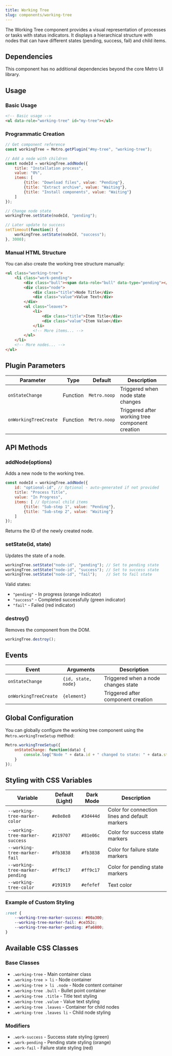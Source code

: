 ```yaml
---
title: Working Tree
slug: components/working-tree
---
```


The Working Tree component provides a visual representation of processes or tasks with status indicators. It displays a hierarchical structure with nodes that can have different states (pending, success, fail) and child items.

## Dependencies

This component has no additional dependencies beyond the core Metro UI library.

## Usage

### Basic Usage

```html
<!-- Basic usage -->
<ul data-role="working-tree" id="my-tree"></ul>
```

### Programmatic Creation

```javascript
// Get component reference
const workingTree = Metro.getPlugin("#my-tree", "working-tree");

// Add a node with children
const nodeId = workingTree.addNode({
    title: "Installation process",
    value: "0%",
    items: [
        {title: "Download files", value: "Pending"},
        {title: "Extract archive", value: "Waiting"},
        {title: "Install components", value: "Waiting"}
    ]
});

// Change node state
workingTree.setState(nodeId, "pending");

// Later update to success
setTimeout(function() {
    workingTree.setState(nodeId, "success");
}, 3000);
```

### Manual HTML Structure

You can also create the working tree structure manually:

```html
<ul class="working-tree">
    <li class="work-pending">
        <div class="bull"><span data-role="bull" data-type="pending"></span></div>
        <div class="node">
            <div class="title">Node Title</div>
            <div class="value">Value Text</div>
        </div>
        <ul class="leaves">
            <li>
                <div class="title">Item Title</div>
                <div class="value">Item Value</div>
            </li>
            <!-- More items... -->
        </ul>
    </li>
    <!-- More nodes... -->
</ul>
```

## Plugin Parameters

| Parameter | Type | Default | Description |
| --- | --- | --- | --- |
| `onStateChange` | Function | `Metro.noop` | Triggered when node state changes |
| `onWorkingTreeCreate` | Function | `Metro.noop` | Triggered after working tree component creation |

## API Methods

### addNode(options)

Adds a new node to the working tree.

```javascript
const nodeId = workingTree.addNode({
    id: "optional-id", // Optional - auto-generated if not provided
    title: "Process Title",
    value: "In Progress",
    items: [ // Optional child items
        {title: "Sub-step 1", value: "Pending"},
        {title: "Sub-step 2", value: "Waiting"}
    ]
});
```

Returns the ID of the newly created node.

### setState(id, state)

Updates the state of a node.

```javascript
workingTree.setState("node-id", "pending"); // Set to pending state
workingTree.setState("node-id", "success"); // Set to success state
workingTree.setState("node-id", "fail");    // Set to fail state
```

Valid states:
- `"pending"` - In progress (orange indicator)
- `"success"` - Completed successfully (green indicator)
- `"fail"` - Failed (red indicator)

### destroy()

Removes the component from the DOM.

```javascript
workingTree.destroy();
```

## Events

| Event | Arguments | Description |
| --- | --- | --- |
| `onStateChange` | `{id, state, node}` | Triggered when a node changes state |
| `onWorkingTreeCreate` | `{element}` | Triggered after component creation |

## Global Configuration

You can globally configure the working tree component using the `Metro.workingTreeSetup` method:

```javascript
Metro.workingTreeSetup({
    onStateChange: function(data) {
        console.log("Node " + data.id + " changed to state: " + data.state);
    }
});
```

## Styling with CSS Variables

| Variable | Default (Light) | Dark Mode | Description |
| --- | --- | --- | --- |
| `--working-tree-marker-color` | `#e8e8e8` | `#3d444d` | Color for connection lines and default markers |
| `--working-tree-marker-success` | `#219707` | `#81e06c` | Color for success state markers |
| `--working-tree-marker-fail` | `#fb3838` | `#fb3838` | Color for failure state markers |
| `--working-tree-marker-pending` | `#ff9c17` | `#ff9c17` | Color for pending state markers |
| `--working-tree-color` | `#191919` | `#efefef` | Text color |

### Example of Custom Styling

```css
:root {
    --working-tree-marker-success: #00a300;
    --working-tree-marker-fail: #ce352c;
    --working-tree-marker-pending: #fa6800;
}
```

## Available CSS Classes

### Base Classes
- `.working-tree` - Main container class
- `.working-tree > li` - Node container
- `.working-tree > li .node` - Node content container
- `.working-tree .bull` - Bullet point container
- `.working-tree .title` - Title text styling
- `.working-tree .value` - Value text styling
- `.working-tree .leaves` - Container for child nodes
- `.working-tree .leaves li` - Child node styling

### Modifiers
- `.work-success` - Success state styling (green)
- `.work-pending` - Pending state styling (orange)
- `.work-fail` - Failure state styling (red)